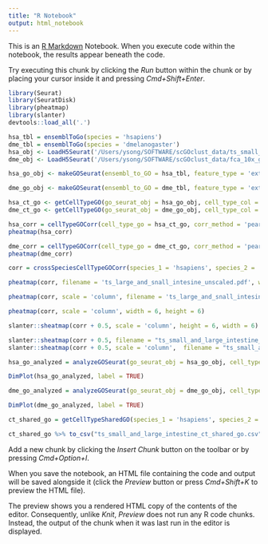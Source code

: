 ```yaml
---
title: "R Notebook"
output: html_notebook
---
```


This is an [R Markdown](http://rmarkdown.rstudio.com) Notebook. When you execute code within the notebook, the results appear beneath the code. 

Try executing this chunk by clicking the *Run* button within the chunk or by placing your cursor inside it and pressing *Cmd+Shift+Enter*. 

```r
library(Seurat)
library(SeuratDisk)
library(pheatmap)
library(slanter)
devtools::load_all('.')

```
```r
hsa_tbl = ensemblToGo(species = 'hsapiens')
dme_tbl = ensemblToGo(species = 'dmelanogaster')
hsa_obj <- LoadH5Seurat('/Users/ysong/SOFTWARE/scGOclust_data/ts_small_and_large_intestine_decontX_count.h5seurat')
dme_obj <- LoadH5Seurat('/Users/ysong/SOFTWARE/scGOclust_data/fca_10x_gut_cleaned_cell_types.h5seurat')


```

```r
hsa_go_obj <- makeGOSeurat(ensembl_to_GO = hsa_tbl, feature_type = 'external_gene_name', seurat_obj = hsa_obj)

dme_go_obj <- makeGOSeurat(ensembl_to_GO = dme_tbl, feature_type = 'external_gene_name', seurat_obj = dme_obj)

```

```r
hsa_ct_go <- getCellTypeGO(go_seurat_obj = hsa_go_obj, cell_type_col = 'cell_ontology_class')
dme_ct_go <- getCellTypeGO(go_seurat_obj = dme_go_obj, cell_type_col = 'annotation')

```


```r
hsa_corr = cellTypeGOCorr(cell_type_go = hsa_ct_go, corr_method = 'pearson')
pheatmap(hsa_corr)
```

```r
dme_corr = cellTypeGOCorr(cell_type_go = dme_ct_go, corr_method = 'pearson')
pheatmap(dme_corr)
```

```r

corr = crossSpeciesCellTypeGOCorr(species_1 = 'hsapiens', species_2 = 'dmelanogaster', cell_type_go_sp1 = hsa_ct_go, cell_type_go_sp2 = dme_ct_go, corr_method = 'pearson')

```


```r
pheatmap(corr, filename = 'ts_large_and_snall_intesine_unscaled.pdf', width = 10, height = 10)

pheatmap(corr, scale = 'column', filename = 'ts_large_and_snall_intesine_column_scaled.pdf', width = 10, height = 10)


```

```r
pheatmap(corr, scale = 'column', width = 6, height = 6)
```


```r

slanter::sheatmap(corr + 0.5, scale = 'column', height = 6, width = 6)

```


```r
slanter::sheatmap(corr + 0.5, filename = "ts_small_and_large_intestine_combined_unscaled.pdf", width = 10, height = 12)
slanter::sheatmap(corr + 0.5, scale = 'column',  filename = "ts_small_and_large_intestine_combined_scaled.pdf", width = 10, height = 12)


```


```r
hsa_go_analyzed = analyzeGOSeurat(go_seurat_obj = hsa_go_obj, cell_type_col = 'cell_ontology_class_both')
```

```r
DimPlot(hsa_go_analyzed, label = TRUE)
```


```r
dme_go_analyzed = analyzeGOSeurat(go_seurat_obj = dme_go_obj, cell_type_col = 'annotation')
```

```r
DimPlot(dme_go_analyzed, label = TRUE)
```





```r
ct_shared_go = getCellTypeSharedGO(species_1 = 'hsapiens', species_2 = 'dmelanogaster', analyzed_go_seurat_sp1 = hsa_go_analyzed, analyzed_go_seurat_sp2 = dme_go_analyzed, cell_type_col_sp1 = 'cell_ontology_class_both', cell_type_col_sp2 = 'annotation')
```

```r
ct_shared_go %>% to_csv("ts_small_and_large_intestine_ct_shared_go.csv")
```

Add a new chunk by clicking the *Insert Chunk* button on the toolbar or by pressing *Cmd+Option+I*.


When you save the notebook, an HTML file containing the code and output will be saved alongside it (click the *Preview* button or press *Cmd+Shift+K* to preview the HTML file). 

The preview shows you a rendered HTML copy of the contents of the editor. Consequently, unlike *Knit*, *Preview* does not run any R code chunks. Instead, the output of the chunk when it was last run in the editor is displayed.

